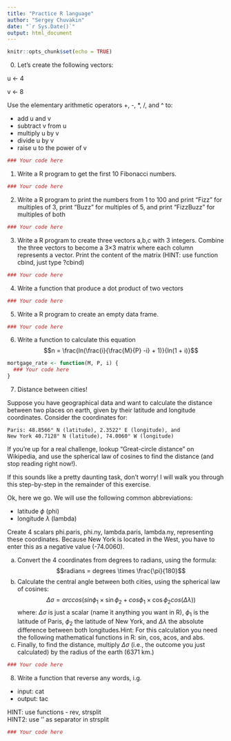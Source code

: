 ```yaml
---
title: "Practice R language"
author: "Sergey Chuvakin"
date: "`r Sys.Date()`"
output: html_document
---
```


```r
knitr::opts_chunk$set(echo = TRUE)
```

0) Let’s create the following vectors:

u <- 4

v <- 8

Use the elementary arithmetic operators +, -, *, /, and ^ to:

- add u and v
- subtract v from u
- multiply u by v
- divide u by v
- raise u to the power of v

```r
### Your code here
```


1) Write a R program to get the first 10 Fibonacci numbers.

```r
### Your code here
```

2) Write a R program to print the numbers from 1 to 100 and print "Fizz" for multiples of 3, print "Buzz" for multiples of 5, and print "FizzBuzz" for multiples of both

```r
### Your code here
```

3) Write a R program to create three vectors a,b,c with 3 integers. Combine the three vectors to become a 3×3 matrix where each column represents a vector. Print the content of the matrix
(HINT: use function cbind, just type ?cbind)

```r
### Your code here
```

4) Write a function that produce a dot product of two vectors

```r
### Your code here
```

5) Write a R program to create an empty data frame.

```r
### Your code here
```

6) Write a function to calculate this equation
$$n = \frac{ln(\frac{i}{\frac{M}{P} -i} + 1)}{ln(1 + i)}$$
```r
mortgage_rate <- function(M, P, i) {
  ### Your code here
}
```

7) Distance between cities!

Suppose you have geographical data and want to calculate the distance between two places on earth, given by their latitude and longitude coordinates. Consider the coordinates for:

    Paris: 48.8566° N (latitude), 2.3522° E (longitude), and
    New York 40.7128° N (latitude), 74.0060° W (longitude)

If you’re up for a real challenge, lookup “Great-circle distance” on Wikipedia, and use the spherical law of cosines to find the distance (and stop reading right now!).

If this sounds like a pretty daunting task, don’t worry! I will walk you through this step-by-step in the remainder of this exercise.

Ok, here we go. We will use the following common abbreviations:

- latitude  $\phi$ (phi)
- longitude $\lambda$ (lambda)

Create 4 scalars phi.paris, phi.ny, lambda.paris, lambda.ny, representing these coordinates. Because New York is located in the West, you have to enter this as a negative value (-74.0060).

a) Convert the 4 coordinates from degrees to radians, using the formula:
$$radians = degrees \times \frac{\pi}{180}$$
b) Calculate the central angle between both cities, using the spherical law of cosines:
$$\Delta\sigma = arccos(sin\phi_1\times\sin\phi_2 + cos\phi_1\times\cos\phi_2cos(\Delta\lambda))$$
where: $\Delta\sigma$  is just a scalar (name it anything you want in R),
$\phi_1$ is the latitude of Paris,
$\phi_2$ the latitude of New York, and $\Delta\lambda$
the absolute difference between both longitudes.Hint: For this calculation you need the following mathematical functions in R: sin, cos, acos, and abs.
c) Finally, to find the distance, multiply $\Delta\sigma$ 
(i.e., the outcome you just calculated) by the radius of the earth (6371 km.)

```r
### Your code here
```
8) Write a function that reverse any words, i.g. 
 - input: cat
 - output: tac
 
 HINT: use functions - rev, strsplit <br>
 HINT2: use '' as separator in strsplit
 
```r
### Your code here
```
